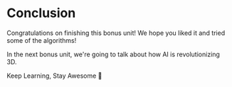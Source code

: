 # Conclusion

Congratulations on finishing this bonus unit! We hope you liked it and tried some of the algorithms!

In the next bonus unit, we're going to talk about how AI is revolutionizing 3D.

Keep Learning, Stay Awesome 🤗
